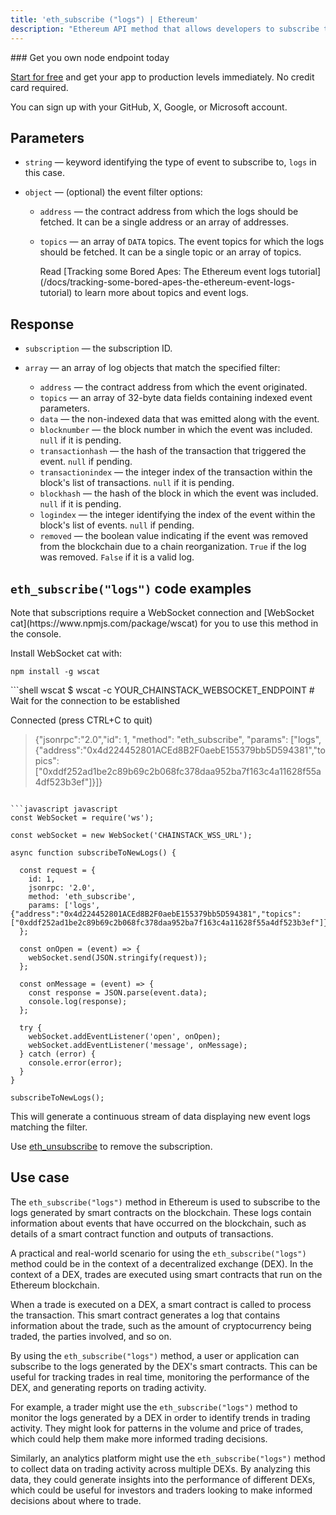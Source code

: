 ---
title: 'eth_subscribe ("logs") | Ethereum'
description: "Ethereum API method that allows developers to subscribe to real-time updates about new event logs on the Ethereum blockchain. The application will receive notifications whenever new logs matching the filter are emitted."
---

<Check>
### Get you own node endpoint today

  [Start for free](https://console.chainstack.com/) and get your app to production levels immediately. No credit card required.

  You can sign up with your GitHub, X, Google, or Microsoft account.
</Check>

## Parameters

* `string` — keyword identifying the type of event to subscribe to, `logs` in this case.

* `object` — (optional) the event filter options:

  * `address` — the contract address from which the logs should be fetched. It can be a single address or an array of addresses.

  * `topics` — an array of `DATA` topics. The event topics for which the logs should be fetched. It can be a single topic or an array of topics.

    <Info>
      Read [Tracking some Bored Apes: The Ethereum event logs tutorial](/docs/tracking-some-bored-apes-the-ethereum-event-logs-tutorial) to learn more about topics and event logs.
    </Info>

## Response

* `subscription` — the subscription ID.

* `array` — an array of log objects that match the specified filter:

  * `address` — the contract address from which the event originated.
  * `topics` — an array of 32-byte data fields containing indexed event parameters.
  * `data` — the non-indexed data that was emitted along with the event.
  * `blocknumber` — the block number in which the event was included. `null` if it is pending.
  * `transactionhash` — the hash of the transaction that triggered the event. `null` if pending.
  * `transactionindex` — the integer index of the transaction within the block's list of transactions. `null` if it is pending.
  * `blockhash` — the hash of the block in which the event was included. `null` if it is pending.
  * `logindex` — the integer identifying the index of the event within the block's list of events. `null` if pending.
  * `removed` — the boolean value indicating if the event was removed from the blockchain due to a chain reorganization. `True` if the log was removed. `False` if it is a valid log.

## `eth_subscribe("logs")` code examples

<Info>
  Note that subscriptions require a WebSocket connection and [WebSocket cat](https://www.npmjs.com/package/wscat) for you to use this method in the console.

  Install WebSocket cat with:

  `npm install -g wscat`
</Info>

<CodeGroup>
  ```shell wscat
  $ wscat -c YOUR_CHAINSTACK_WEBSOCKET_ENDPOINT
  # Wait for the connection to be established

  Connected (press CTRL+C to quit)

  > {"jsonrpc":"2.0","id": 1, "method": "eth_subscribe", "params": ["logs", {"address":"0x4d224452801ACEd8B2F0aebE155379bb5D594381","topics":["0xddf252ad1be2c89b69c2b068fc378daa952ba7f163c4a11628f55a4df523b3ef"]}]}
  ```

  ```javascript javascript
  const WebSocket = require('ws');

  const webSocket = new WebSocket('CHAINSTACK_WSS_URL');

  async function subscribeToNewLogs() {

    const request = {
      id: 1,
      jsonrpc: '2.0',
      method: 'eth_subscribe',
      params: ['logs', {"address":"0x4d224452801ACEd8B2F0aebE155379bb5D594381","topics":["0xddf252ad1be2c89b69c2b068fc378daa952ba7f163c4a11628f55a4df523b3ef"]}],
    };

    const onOpen = (event) => {
      webSocket.send(JSON.stringify(request));
    };

    const onMessage = (event) => {
      const response = JSON.parse(event.data);
      console.log(response);
    };

    try {
      webSocket.addEventListener('open', onOpen);
      webSocket.addEventListener('message', onMessage);
    } catch (error) {
      console.error(error);
    }
  }

  subscribeToNewLogs();
  ```
</CodeGroup>

This will generate a continuous stream of data displaying new event logs matching the filter.

Use [eth\_unsubscribe](/reference/ethereum-native-unsubscribe) to remove the subscription.

## Use case

The `eth_subscribe("logs")` method in Ethereum is used to subscribe to the logs generated by smart contracts on the blockchain. These logs contain information about events that have occurred on the blockchain, such as details of a smart contract function and outputs of transactions.

A practical and real-world scenario for using the `eth_subscribe("logs")` method could be in the context of a decentralized exchange (DEX). In the context of a DEX, trades are executed using smart contracts that run on the Ethereum blockchain.

When a trade is executed on a DEX, a smart contract is called to process the transaction. This smart contract generates a log that contains information about the trade, such as the amount of cryptocurrency being traded, the parties involved, and so on.

By using the `eth_subscribe("logs")` method, a user or application can subscribe to the logs generated by the DEX's smart contracts. This can be useful for tracking trades in real time, monitoring the performance of the DEX, and generating reports on trading activity.

For example, a trader might use the `eth_subscribe("logs")` method to monitor the logs generated by a DEX in order to identify trends in trading activity. They might look for patterns in the volume and price of trades, which could help them make more informed trading decisions.

Similarly, an analytics platform might use the `eth_subscribe("logs")` method to collect data on trading activity across multiple DEXs. By analyzing this data, they could generate insights into the performance of different DEXs, which could be useful for investors and traders looking to make informed decisions about where to trade.
